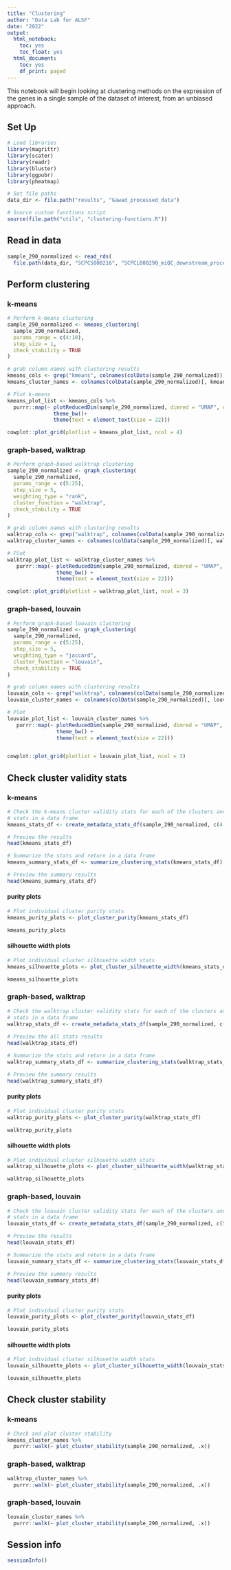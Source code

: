 ```yaml
---
title: "Clustering"
author: "Data Lab for ALSF"
date: "2022"
output:
  html_notebook:
    toc: yes
    toc_float: yes
  html_document:
    toc: yes
    df_print: paged
---
```


This notebook will begin looking at clustering methods on the expression of the genes in a single sample of the dataset of interest, from an unbiased approach.

## Set Up 

```r
# Load libraries
library(magrittr)
library(scater)
library(readr)
library(bluster)
library(ggpubr)
library(pheatmap)

# Set file paths
data_dir <- file.path("results", "Gawad_processed_data")

# Source custom functions script
source(file.path("utils", "clustering-functions.R"))
```

## Read in data

```r
sample_290_normalized <- read_rds(
  file.path(data_dir, "SCPCS000216", "SCPCL000290_miQC_downstream_processed_normalized_reduced_sce.rds"))
```

## Perform clustering

### k-means

```r
# Perform k-means clustering
sample_290_normalized <- kmeans_clustering(
  sample_290_normalized,
  params_range = c(4:10),
  step_size = 1,
  check_stability = TRUE
)

# grab column names with clustering results
kmeans_cols <- grep("kmeans", colnames(colData(sample_290_normalized)))
kmeans_cluster_names <- colnames(colData(sample_290_normalized)[, kmeans_cols])

# Plot k-means
kmeans_plot_list <- kmeans_cols %>%
  purrr::map(~ plotReducedDim(sample_290_normalized, dimred = "UMAP", colour_by = .x) + 
               theme_bw()+
               theme(text = element_text(size = 22)))

cowplot::plot_grid(plotlist = kmeans_plot_list, ncol = 4)
```

### graph-based, walktrap

```r
# Perform graph-based walktrap clustering
sample_290_normalized <- graph_clustering(
  sample_290_normalized,
  params_range = c(5:25),
  step_size = 5,
  weighting_type = "rank",
  cluster_function = "walktrap",
  check_stability = TRUE
)

# grab column names with clustering results
walktrap_cols <- grep("walktrap", colnames(colData(sample_290_normalized)))
walktrap_cluster_names <- colnames(colData(sample_290_normalized)[, walktrap_cols])

# Plot
walktrap_plot_list <- walktrap_cluster_names %>%
   purrr::map(~ plotReducedDim(sample_290_normalized, dimred = "UMAP", colour_by = .x) + 
                theme_bw() +
                theme(text = element_text(size = 22)))

cowplot::plot_grid(plotlist = walktrap_plot_list, ncol = 3)
```

### graph-based, louvain

```r
# Perform graph-based louvain clustering
sample_290_normalized <- graph_clustering(
  sample_290_normalized,
  params_range = c(5:25),
  step_size = 5,
  weighting_type = "jaccard",
  cluster_function = "louvain",
  check_stability = TRUE
)

# grab column names with clustering results
louvain_cols <- grep("walktrap", colnames(colData(sample_290_normalized)))
louvain_cluster_names <- colnames(colData(sample_290_normalized)[, louvain_cols])

# Plot
louvain_plot_list <- louvain_cluster_names %>%
   purrr::map(~ plotReducedDim(sample_290_normalized, dimred = "UMAP", colour_by = .x) + 
                theme_bw() +
                theme(text = element_text(size = 22)))


cowplot::plot_grid(plotlist = louvain_plot_list, ncol = 3)
```

## Check cluster validity stats

### k-means

```r
# Check the k-means cluster validity stats for each of the clusters and return
# stats in a data frame
kmeans_stats_df <- create_metadata_stats_df(sample_290_normalized, c(4:10), 1, "kmeans")

# Preview the results
head(kmeans_stats_df)

# Summarize the stats and return in a data frame
kmeans_summary_stats_df <- summarize_clustering_stats(kmeans_stats_df)

# Preview the summary results
head(kmeans_summary_stats_df)
```

#### purity plots

```r
# Plot individual cluster purity stats
kmeans_purity_plots <- plot_cluster_purity(kmeans_stats_df)

kmeans_purity_plots
```

#### silhouette width plots

```r
# Plot individual cluster silhouette width stats
kmeans_silhouette_plots <- plot_cluster_silhouette_width(kmeans_stats_df)

kmeans_silhouette_plots
```

### graph-based, walktrap

```r
# Check the walktrap cluster validity stats for each of the clusters and return
# stats in a data frame
walktrap_stats_df <- create_metadata_stats_df(sample_290_normalized, c(5:25), 5, "walktrap")
  
# Preview the all stats results
head(walktrap_stats_df)

# Summarize the stats and return in a data frame
walktrap_summary_stats_df <- summarize_clustering_stats(walktrap_stats_df)

# Preview the summary results
head(walktrap_summary_stats_df)
```

#### purity plots

```r
# Plot individual cluster purity stats
walktrap_purity_plots <- plot_cluster_purity(walktrap_stats_df)

walktrap_purity_plots
```

#### silhouette width plots

```r
# Plot individual cluster silhouette width stats
walktrap_silhouette_plots <- plot_cluster_silhouette_width(walktrap_stats_df)

walktrap_silhouette_plots
```

### graph-based, louvain

```r
# Check the louvain cluster validity stats for each of the clusters and return
# stats in a data frame
louvain_stats_df <- create_metadata_stats_df(sample_290_normalized, c(5:25), 5, "louvain")

# Preview the results
head(louvain_stats_df)

# Summarize the stats and return in a data frame
louvain_summary_stats_df <- summarize_clustering_stats(louvain_stats_df)

# Preview the summary results
head(louvain_summary_stats_df)
```

#### purity plots

```r
# Plot individual cluster purity stats
louvain_purity_plots <- plot_cluster_purity(louvain_stats_df)

louvain_purity_plots
```

#### silhouette width plots

```r
# Plot individual cluster silhouette width stats
louvain_silhouette_plots <- plot_cluster_silhouette_width(louvain_stats_df)

louvain_silhouette_plots
```

## Check cluster stability

### k-means

```r
# Check and plot cluster stability
kmeans_cluster_names %>%
  purrr::walk(~ plot_cluster_stability(sample_290_normalized, .x))
```

### graph-based, walktrap

```r
walktrap_cluster_names %>%
  purrr::walk(~ plot_cluster_stability(sample_290_normalized, .x))
```

### graph-based, louvain

```r
louvain_cluster_names %>%
  purrr::walk(~ plot_cluster_stability(sample_290_normalized, .x))
```

## Session info

```r
sessionInfo()
```
